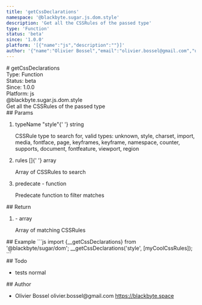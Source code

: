 ```yaml
---
title: 'getCssDeclarations'
namespace: '@blackbyte.sugar.js.dom.style'
description: 'Get all the CSSRules of the passed type'
type: 'Function'
status: 'beta'
since: '1.0.0'
platform: '[{"name":"js","description":""}]'
author: '{"name":"Olivier Bossel","email":"olivier.bossel@gmail.com","url":"https://blackbyte.space"}'
---
```


<div class="docmap-mdx">
  # getCssDeclarations
  <div class="_metas">
    <div class="_type">
      <span class="_type-label">Type:</span>
      <span class="_type-value">Function</span>
    </div>
    <div class="_status">
      <span class="_status-label">Status:</span>
      <span class="_status-value -beta">beta</span>
    </div>
    <div class="_since">
      <span class="_since-label">Since:</span>
      <span class="_since-value">1.0.0</span>
    </div>
    <div class="_platform">
      <span class="_platform-label">Platform:</span>
      <span class="_platform-value -js">js</span>
    </div>
  </div>
  <div class="_namespace">@blackbyte.sugar.js.dom.style</div>
  <div class="_description typo-lead typo-format">
    Get all the CSSRules of the passed type
  </div>
  <div class="_params">
    ## Params
    <ol class="_list">
      <li class="_item">
        <span class="_name">typeName</span>
        <span class="_default">&quot;style&quot;</span>{' '}
        <span class="_type">string</span>
        <p class="_description">
          CSSRule type to search for&comma; valid types&colon; unknown&comma;
          style&comma; charset&comma; import&comma; media&comma; fontface&comma;
          page&comma; keyframes&comma; keyframe&comma; namespace&comma;
          counter&comma; supports&comma; document&comma; fontfeature&comma;
          viewport&comma; region
        </p>
      </li>
      <li class="_item">
        <span class="_name">rules</span>
        <span class="_default">&lsqb;&rsqb;</span>{' '}
        <span class="_type">array</span>
        <p class="_description">Array of CSSRules to search</p>
      </li>
      <li class="_item">
        <span class="_name">predecate</span>
        <span class="_default">-</span> <span class="_type">function</span>
        <p class="_description">Predecate function to filter matches</p>
      </li>
    </ol>
  </div>
  <div class="_return">
    ## Return
    <ol class="_list">
      <li class="_item">
        <span class="_default">-</span>
        <span class="_type">array</span>
        <p class="_description">Array of matching CSSRules</p>
      </li>
    </ol>
  </div>
  <div class="_examples">
    ## Example ```js import {__getCssDeclarations} from '@blackbyte/sugar/dom';
    __getCssDeclarations('style', [myCoolCssRules]); ```
  </div>
  <div class="_todo">
    ## Todo
    <ul class="_list">
      <li class="_item">
        <span class="_description">tests</span>
        <span class="_priority -normal">normal</span>
      </li>
    </ul>
  </div>
  <div class="_author">
    ## Author
    <ul class="_list">
      <li class="_item">
        <span class="_name">Olivier Bossel</span>
        <span class="_email">olivier.bossel@gmail.com</span>
        <a href="https://blackbyte.space" target="_blank" class="_url">
          https://blackbyte.space
        </a>
      </li>
    </ul>
  </div>
</div>
